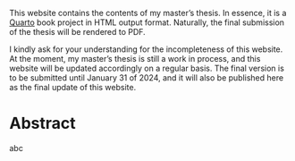 This website contains the contents of my master's thesis.
In essence, it is a [Quarto](https://quarto.org) book project in HTML output format.
Naturally, the final submission of the thesis will be rendered to PDF.

I kindly ask for your understanding for the incompleteness of this website.
At the moment, my master's thesis is still a work in process, and this website will be updated accordingly on a regular basis.
The final version is to be submitted until January 31 of 2024, and it will also be published here as the final update of this website.

# Abstract {.unnumbered}

abc
